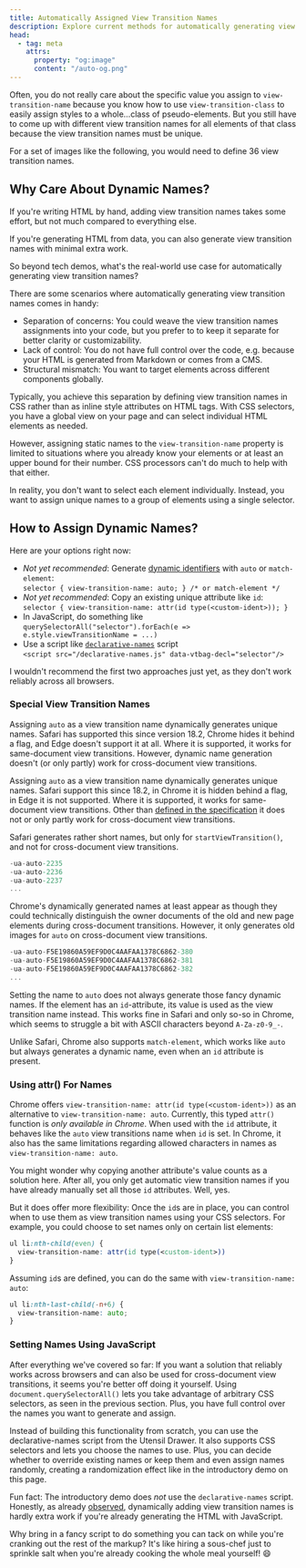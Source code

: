 ```yaml
---
title: Automatically Assigned View Transition Names
description: Explore current methods for automatically generating view transition names.
head:
  - tag: meta
    attrs:
      property: "og:image"
      content: "/auto-og.png"
---
```



Often, you do not really care about the specific value you assign to `view-transition-name` because you know how to use `view-transition-class` to easily assign styles to a whole&hellip;class of pseudo-elements. But you still have to come up with different view transition names for all elements of that class because the view transition names must be unique.

For a set of images like the following, you would need to define 36 view transition names.
<Gallery />


## Why Care About Dynamic Names?

If you're writing HTML by hand, adding view transition names takes some effort, but not much compared to everything else.

If you're generating HTML from data, you can also generate view transition names with minimal extra work.

So beyond tech demos, what's the real-world use case for automatically generating view transition names?

There are some scenarios where automatically generating view transition names comes in handy:

* Separation of concerns: You could weave the view transition names assignments into your code, but you prefer to to keep it separate for better clarity or customizability.
* Lack of control: You do not have full control over the code, e.g. because your HTML is generated from Markdown or comes from a CMS.
* Structural mismatch: You want to target elements across different components globally.


Typically, you achieve this separation by defining view transition names in CSS rather than as inline style attributes on HTML tags. With CSS selectors, you have a global view on your page and  can select individual HTML elements as needed.

However, assigning static names to the `view-transition-name` property is limited to situations where you already know your elements or at least an upper bound for their number. CSS processors can't do much to help with that either.

In reality, you don't want to select each element individually. Instead, you want to assign unique names to a group of elements using a single selector.


## How to Assign Dynamic Names?
Here are your options right now:

* _Not yet recommended_: Generate [dynamic identifiers](/basics/pseudos/#auto-generated-names) with `auto` or `match-element`: \
`selector { view-transition-name: auto; } /* or match-element */`
* _Not yet recommended_: Copy an existing unique attribute like `id`: \
`selector { view-transition-name: attr(id type(<custom-ident>)); }`
* In JavaScript, do something like \
`querySelectorAll("selector").forEach(e => e.style.viewTransitionName = ...)`
*    Use a script like [`declarative-names`](/tools/utensil-drawer/#declarative-names) script \
`<script src="/declarative-names.js" data-vtbag-decl="selector"/>`

I wouldn't recommend the first two approaches just yet, as they don't work reliably across all browsers.

### Special View Transition Names
Assigning `auto` as a view transition name dynamically generates unique names. Safari has supported this since version 18.2, Chrome hides it behind a flag, and Edge doesn't support it at all. Where it is supported, it works for same-document view transitions. However, dynamic name generation doesn't (or only partly) work for cross-document view transitions.

Assigning `auto` as a view transition name dynamically generates unique names.
Safari support this since 18.2, in Chrome it is hidden behind a flag, in Edge it is not supported.
Where it is supported, it works for same-document view transitions. Other than [defined in the specification](https://drafts.csswg.org/css-view-transitions-2/#additions-to-vt-name) it does not or only partly work for cross-document view transitions.

Safari generates rather short names, but only for `startViewTransition()`, and not for cross-document view transitions.
```cs
-ua-auto-2235
-ua-auto-2236
-ua-auto-2237
...
```
Chrome's dynamically generated names at least appear as though they could technically distinguish the owner documents of the old and new page elements during cross-document transitions. However, it only generates old images for `auto` on cross-document view transitions.

```cs
-ua-auto-F5E19860A59EF9D0C4AAFAA1378C6862-380
-ua-auto-F5E19860A59EF9D0C4AAFAA1378C6862-381
-ua-auto-F5E19860A59EF9D0C4AAFAA1378C6862-382
...
```
Setting the name to `auto` does not always generate those fancy dynamic names. If the element has an `id`-attribute, its value is used as the view transition name instead. This works fine in Safari and only so-so in Chrome, which seems to struggle a bit with ASCII characters beyond `A-Za-z0-9_-`.

Unlike Safari, Chrome also supports `match-element`, which works like `auto` but always generates a dynamic name, even when an `id` attribute is present.


### Using attr() For Names

Chrome offers `view-transition-name: attr(id type(<custom-ident>))` as an alternative to `view-transition-name: auto`.
Currently, this typed `attr()` function is _only available in Chrome_. When used with the `id` attribute, it behaves like the `auto` view transitions name when `id` is set. In Chrome, it also has the same limitations regarding allowed characters in names as `view-transition-name: auto`.

You might wonder why copying another attribute's value counts as a solution here. After all, you only get automatic view transition names if you have already manually set all those `id` attributes.  Well, yes.

But it does offer more flexibility: Once the `id`s are in place, you can control when to use them as view transition names using your CSS selectors. For example, you could choose to set names only on certain list elements:


```css
ul li:nth-child(even) {
  view-transition-name: attr(id type(<custom-ident>))
}
```
Assuming `id`s are defined, you can do the same with `view-transition-name: auto`:
```css
ul li:nth-last-child(-n+6) {
  view-transition-name: auto;
}
```

### Setting Names Using JavaScript

After everything we've covered so far: If you want a solution that reliably works across browsers and can also be used for cross-document view transitions, it seems you're better off doing it yourself. Using `document.querySelectorAll()` lets you take advantage of arbitrary CSS selectors, as seen in the previous section. Plus, you have full control over the names you want to generate and assign.

Instead of building this functionality from scratch, you can use the declarative-names script from the Utensil Drawer. It also supports CSS selectors and lets you choose the names to use. Plus, you can decide whether to override existing names or keep them and even assign names randomly, creating a randomization effect like in the introductory demo on this page.

Fun fact: The introductory demo does _not_ use the `declarative-names` script. Honestly, as already [observed](#:~:text=If%20you%E2%80%99re%20generating%20HTML%20from%20data%2C%20you%20can%20also%20generate%20view%20transition%20names%20with%20minimal%20extra%20work.), dynamically adding view transition names is hardly extra work if you're already generating the HTML with JavaScript.

Why bring in a fancy script to do something you can tack on while you're cranking out the rest of the markup? It's like hiring a sous-chef just to sprinkle salt when you're already cooking the whole meal yourself! 😄